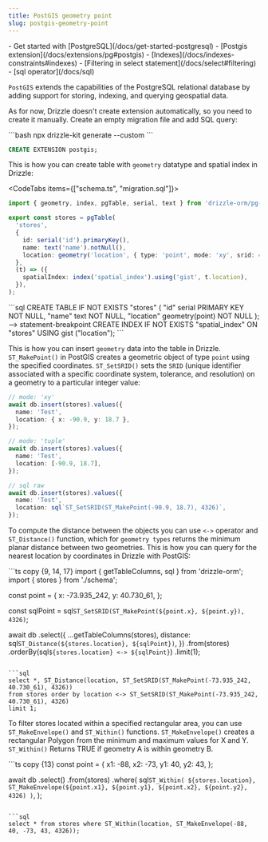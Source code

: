 ```yaml
---
title: PostGIS geometry point
slug: postgis-geometry-point
---
```



<Prerequisites>
- Get started with [PostgreSQL](/docs/get-started-postgresql)
- [Postgis extension](/docs/extensions/pg#postgis)
- [Indexes](/docs/indexes-constraints#indexes)
- [Filtering in select statement](/docs/select#filtering)
- [sql operator](/docs/sql)
</Prerequisites>

`PostGIS` extends the capabilities of the PostgreSQL relational database by adding support for storing, indexing, and querying geospatial data. 

As for now, Drizzle doesn't create extension automatically, so you need to create it manually. Create an empty migration file and add SQL query:

<Section>
```bash
npx drizzle-kit generate --custom
```

```sql
CREATE EXTENSION postgis;
```
</Section>

This is how you can create table with `geometry` datatype and spatial index in Drizzle:

<CodeTabs items={["schema.ts", "migration.sql"]}>
  <CodeTab>
  ```ts copy {8, 11}
  import { geometry, index, pgTable, serial, text } from 'drizzle-orm/pg-core';

  export const stores = pgTable(
    'stores',
    {
      id: serial('id').primaryKey(),
      name: text('name').notNull(),
      location: geometry('location', { type: 'point', mode: 'xy', srid: 4326 }).notNull(),
    },
    (t) => ({
      spatialIndex: index('spatial_index').using('gist', t.location),
    }),
  );
  ```
  </CodeTab>
  ```sql
  CREATE TABLE IF NOT EXISTS "stores" (
	  "id" serial PRIMARY KEY NOT NULL,
	  "name" text NOT NULL,
	  "location" geometry(point) NOT NULL
  );
  --> statement-breakpoint
  CREATE INDEX IF NOT EXISTS "spatial_index" ON "stores" USING gist ("location");
  ```
</CodeTabs>
 
This is how you can insert `geometry` data into the table in Drizzle. `ST_MakePoint()` in PostGIS creates a geometric object of type `point` using the specified coordinates.
`ST_SetSRID()` sets the `SRID` (unique identifier associated with a specific coordinate system, tolerance, and resolution) on a geometry to a particular integer value:

```ts {4, 10, 16}
// mode: 'xy'
await db.insert(stores).values({
  name: 'Test',
  location: { x: -90.9, y: 18.7 },
});

// mode: 'tuple'
await db.insert(stores).values({
  name: 'Test',
  location: [-90.9, 18.7],
});

// sql raw
await db.insert(stores).values({
  name: 'Test',
  location: sql`ST_SetSRID(ST_MakePoint(-90.9, 18.7), 4326)`,
});
```

To compute the distance between the objects you can use `<->` operator and `ST_Distance()` function, which for `geometry types` returns the minimum planar distance between two geometries. This is how you can query for the nearest location by coordinates in Drizzle with PostGIS:

<Section>
```ts copy {9, 14, 17}
import { getTableColumns, sql } from 'drizzle-orm';
import { stores } from './schema';

const point = {
  x: -73.935_242,
  y: 40.730_61,
};

const sqlPoint = sql`ST_SetSRID(ST_MakePoint(${point.x}, ${point.y}), 4326)`;

await db
  .select({
    ...getTableColumns(stores),
    distance: sql`ST_Distance(${stores.location}, ${sqlPoint})`,
  })
  .from(stores)
  .orderBy(sql`${stores.location} <-> ${sqlPoint}`)
  .limit(1);
```

```sql
select *, ST_Distance(location, ST_SetSRID(ST_MakePoint(-73.935_242, 40.730_61), 4326))
from stores order by location <-> ST_SetSRID(ST_MakePoint(-73.935_242, 40.730_61), 4326)
limit 1;
```
</Section>

To filter stores located within a specified rectangular area, you can use `ST_MakeEnvelope()` and `ST_Within()` functions. `ST_MakeEnvelope()` creates a rectangular Polygon from the minimum and maximum values for X and Y. `ST_Within()` Returns TRUE if geometry A is within geometry B.

<Section>
```ts copy {13}
const point = {
  x1: -88,
  x2: -73,
  y1: 40,
  y2: 43,
};

await db
  .select()
  .from(stores)
  .where(
    sql`ST_Within(
      ${stores.location}, ST_MakeEnvelope(${point.x1}, ${point.y1}, ${point.x2}, ${point.y2}, 4326)
    )`,
  );
```

```sql
select * from stores where ST_Within(location, ST_MakeEnvelope(-88, 40, -73, 43, 4326));
```
</Section>
